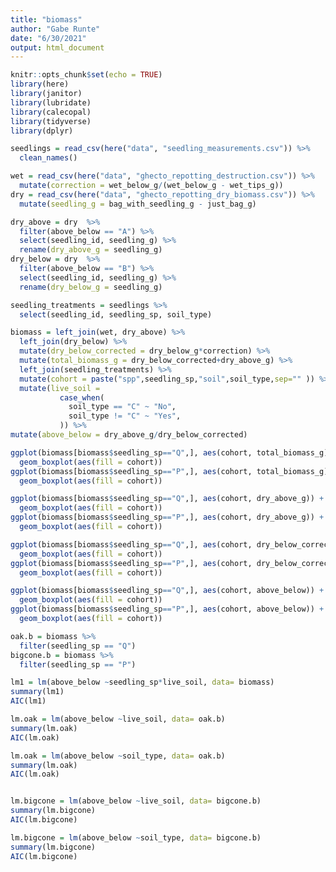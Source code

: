 ```yaml
---
title: "biomass"
author: "Gabe Runte"
date: "6/30/2021"
output: html_document
---
```


```r
knitr::opts_chunk$set(echo = TRUE)
library(here)
library(janitor)
library(lubridate)
library(calecopal)
library(tidyverse)
library(dplyr)
```

```r
seedlings = read_csv(here("data", "seedling_measurements.csv")) %>% 
  clean_names()

wet = read_csv(here("data", "ghecto_repotting_destruction.csv")) %>% 
  mutate(correction = wet_below_g/(wet_below_g - wet_tips_g))
dry = read_csv(here("data", "ghecto_repotting_dry_biomass.csv")) %>% 
  mutate(seedling_g = bag_with_seedling_g - just_bag_g)
```


```r
dry_above = dry  %>% 
  filter(above_below == "A") %>%
  select(seedling_id, seedling_g) %>% 
  rename(dry_above_g = seedling_g)
dry_below = dry  %>% 
  filter(above_below == "B") %>%
  select(seedling_id, seedling_g) %>% 
  rename(dry_below_g = seedling_g)

seedling_treatments = seedlings %>% 
  select(seedling_id, seedling_sp, soil_type)

biomass = left_join(wet, dry_above) %>% 
  left_join(dry_below) %>% 
  mutate(dry_below_corrected = dry_below_g*correction) %>% 
  mutate(total_biomass_g = dry_below_corrected+dry_above_g) %>% 
  left_join(seedling_treatments) %>% 
  mutate(cohort = paste("spp",seedling_sp,"soil",soil_type,sep="" )) %>% 
  mutate(live_soil = 
           case_when(
             soil_type == "C" ~ "No",
             soil_type != "C" ~ "Yes",
           )) %>% 
mutate(above_below = dry_above_g/dry_below_corrected)
```
 
```r
ggplot(biomass[biomass$seedling_sp=="Q",], aes(cohort, total_biomass_g)) +
  geom_boxplot(aes(fill = cohort))
ggplot(biomass[biomass$seedling_sp=="P",], aes(cohort, total_biomass_g)) +
  geom_boxplot(aes(fill = cohort))

ggplot(biomass[biomass$seedling_sp=="Q",], aes(cohort, dry_above_g)) +
  geom_boxplot(aes(fill = cohort))
ggplot(biomass[biomass$seedling_sp=="P",], aes(cohort, dry_above_g)) +
  geom_boxplot(aes(fill = cohort))

ggplot(biomass[biomass$seedling_sp=="Q",], aes(cohort, dry_below_corrected)) +
  geom_boxplot(aes(fill = cohort))
ggplot(biomass[biomass$seedling_sp=="P",], aes(cohort, dry_below_corrected)) +
  geom_boxplot(aes(fill = cohort))

ggplot(biomass[biomass$seedling_sp=="Q",], aes(cohort, above_below)) +
  geom_boxplot(aes(fill = cohort))
ggplot(biomass[biomass$seedling_sp=="P",], aes(cohort, above_below)) +
  geom_boxplot(aes(fill = cohort))
```

```r
oak.b = biomass %>% 
  filter(seedling_sp == "Q")
bigcone.b = biomass %>% 
  filter(seedling_sp == "P")

lm1 = lm(above_below ~seedling_sp*live_soil, data= biomass)
summary(lm1)
AIC(lm1)

lm.oak = lm(above_below ~live_soil, data= oak.b)
summary(lm.oak)
AIC(lm.oak)

lm.oak = lm(above_below ~soil_type, data= oak.b)
summary(lm.oak)
AIC(lm.oak)


lm.bigcone = lm(above_below ~live_soil, data= bigcone.b)
summary(lm.bigcone)
AIC(lm.bigcone)

lm.bigcone = lm(above_below ~soil_type, data= bigcone.b)
summary(lm.bigcone)
AIC(lm.bigcone)

```

